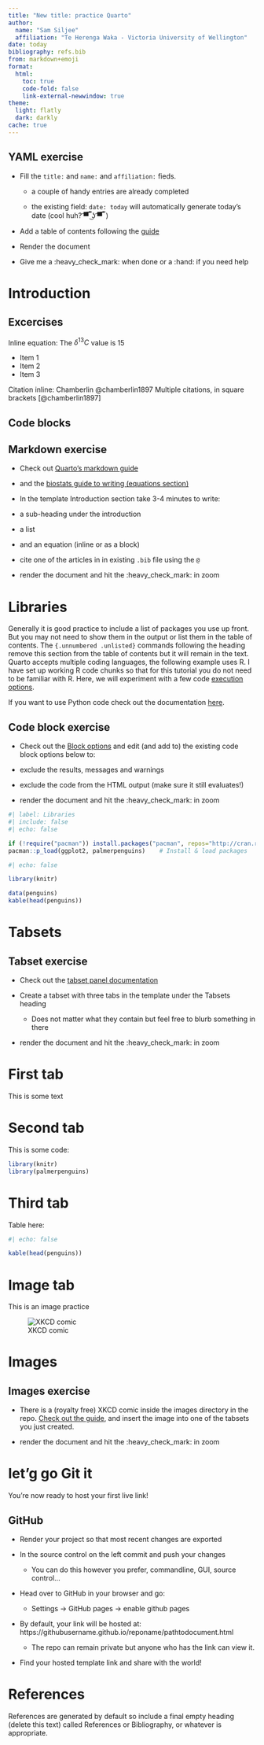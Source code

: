 ---
title: "New title: practice Quarto"
author:
  name: "Sam Siljee"
  affiliation: "Te Herenga Waka - Victoria University of Wellington"
date: today
bibliography: refs.bib
from: markdown+emoji
format:
  html:
    toc: true
    code-fold: false
    link-external-newwindow: true
theme:
  light: flatly
  dark: darkly
cache: true
---

::: callout-tip
# YAML exercise

-   Fill the `title:` and `name:` and `affiliation:` fieds.

    -   a couple of handy entries are already completed

    -   the existing field: `date: today` will automatically generate today's date (cool huh? ͡▀̿ ̿ ͜ʖ ͡▀̿ ̿ )

-   Add a table of contents following the [guide](https://quarto.org/docs/output-formats/html-basics.html)

-   Render the document

-   Give me a :heavy_check_mark: when done or a :hand: if you need help
:::

# Introduction

## Excercises
Inline equation: The $\delta^{13}C$ value is 15

- Item 1
- Item 2
- Item 3

Citation inline: Chamberlin @chamberlin1897
Multiple citations, in square brackets [@chamberlin1897]

## Code blocks


::: callout-tip
# Markdown exercise

-   Check out [Quarto's markdown guide](https://quarto.org/docs/authoring/markdown-basics.html)

-   and the [biostats guide to writing (equations section)](https://biostats-r.github.io/biostats/quarto/04-figures-tables.html#equations)

-   In the template Introduction section take 3-4 minutes to write:

-   a sub-heading under the introduction

-   a list

-   and an equation (inline or as a block)

-   cite one of the articles in in existing `.bib` file using the `@`

-   render the document and hit the :heavy_check_mark: in zoom
:::

# Libraries {.unnumbered .unlisted}

Generally it is good practice to include a list of packages you use up front. But you may not need to show them in the output or list them in the table of contents. The `{.unnumbered .unlisted}` commands following the heading remove this section from the table of contents but it will remain in the text. Quarto accepts multiple coding languages, the following example uses R. I have set up working R code chunks so that for this tutorial you do not need to be familiar with R. Here, we will experiment with a few code [execution options](https://quarto.org/docs/computations/execution-options.html).

If you want to use Python code check out the documentation [here](https://quarto.org/docs/computations/python.html#overview).

::: callout-tip
# Code block exercise

-   Check out the [Block options](https://quarto.org/docs/computations/execution-options.html) and edit (and add to) the existing code block options below to:

-   exclude the results, messages and warnings

-   exclude the code from the HTML output (make sure it still evaluates!)

-   render the document and hit the :heavy_check_mark: in zoom
:::

```{r}
#| label: Libraries
#| include: false
#| echo: false

if (!require("pacman")) install.packages("pacman", repos="http://cran.r-project.org")
pacman::p_load(ggplot2, palmerpenguins)    # Install & load packages
```

```{r}
#| echo: false

library(knitr)

data(penguins)
kable(head(penguins))
```

# Tabsets

::: callout-tip
# Tabset exercise

-   Check out the [tabset panel documentation](https://quarto.org/docs/interactive/layout.html#tabset-panel)

-   Create a tabset with three tabs in the template under the Tabsets heading

    -   Does not matter what they contain but feel free to blurb something in there

-   render the document and hit the :heavy_check_mark: in zoom
:::

::: {.panel-tabset}
# First tab
This is some text

# Second tab
This is some code:
```{r}
library(knitr)
library(palmerpenguins)
```

# Third tab
Table here:
```{r}
#| echo: false

kable(head(penguins))
```

# Image tab
This is an image practice

![XKCD comic](./images/fixing_problems.png){fig.align="left"}
:::

# Images

::: callout-tip
# Images exercise

-   There is a (royalty free) XKCD comic inside the images directory in the repo. [Check out the guide](https://quarto.org/docs/authoring/figures.html), and insert the image into one of the tabsets you just created.

-   render the document and hit the :heavy_check_mark: in zoom
:::

# let'g go Git it

You're now ready to host your first live link!

::: callout-tip
# GitHub

-   Render your project so that most recent changes are exported

-   In the source control on the left commit and push your changes

    -   You can do this however you prefer, commandline, GUI, source control...

-   Head over to GitHub in your browser and go:

    -   Settings -\> GitHub pages -\> enable github pages

-   By default, your link will be hosted at: https://githubusername.github.io/reponame/pathtodocument.html

    -   The repo can remain private but anyone who has the link can view it.

-   Find your hosted template link and share with the world!
:::

# References

References are generated by default so include a final empty heading (delete this text) called References or Bibliography, or whatever is appropriate.

::: {#refs}
:::
